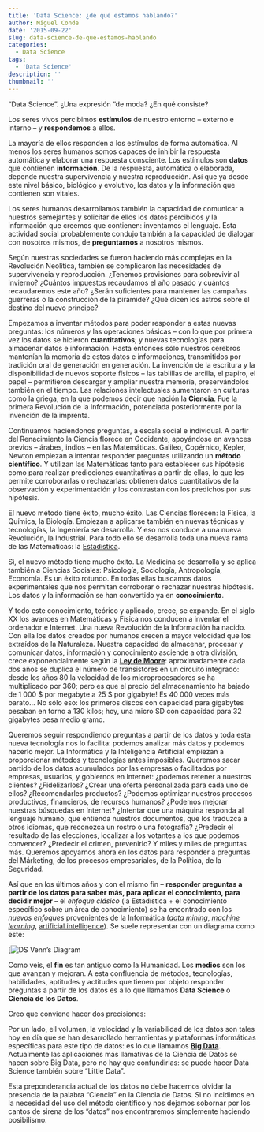 ```yaml
---
title: 'Data Science: ¿de qué estamos hablando?'
author: Miguel Conde
date: '2015-09-22'
slug: data-science-de-que-estamos-hablando
categories:
  - Data Science
tags:
  - 'Data Science'
description: ''
thumbnail: ''
---
```


"Data Science". ¿Una expresión "de moda? ¿En qué consiste?

Los seres vivos percibimos **estímulos** de nuestro entorno -- externo e interno -- y **respondemos** a ellos.

La mayoría de ellos responden a los estímulos de forma automática. Al menos los seres humanos somos capaces de inhibir la respuesta automática y elaborar una respuesta consciente. Los estímulos son **datos** que contienen **información**. De la respuesta, automática o elaborada, depende nuestra supervivencia y nuestra reproducción. Así que ya desde este nivel básico, biológico y evolutivo, los datos y la información que contienen son vitales.

Los seres humanos desarrollamos también la capacidad de comunicar a nuestros semejantes y solicitar de ellos los datos percibidos y la información que creemos que contienen: inventamos el lenguaje. Esta actividad social probablemente condujo también a la capacidad de dialogar con nosotros mismos, de **preguntarnos** a nosotros mismos.

Según nuestras sociedades se fueron haciendo más complejas en la Revolución Neolítica, también se complicaron las necesidades de supervivencia y reproducción. ¿Tenemos provisiones para sobrevivir al invierno? ¿Cuántos impuestos recaudamos el año pasado y cuántos recaudaremos este año? ¿Serán suficientes para mantener las campañas guerreras o la construcción de la pirámide? ¿Qué dicen los astros sobre el destino del nuevo príncipe?

Empezamos a inventar métodos para poder responder a estas nuevas preguntas: los números y las operaciones básicas -- con lo que por primera vez los datos se hicieron **cuantitativos**; y nuevas tecnologías para almacenar datos e información. Hasta entonces sólo nuestros cerebros mantenían la memoria de estos datos e informaciones, transmitidos por tradición oral de generación en generación. La invención de la escritura y la disponibilidad de nuevos soporte físicos -- las tablillas de arcilla, el papiro, el papel -- permitieron descargar y ampliar nuestra memoria, preservándolos también en el tiempo. Las relaciones intelectuales aumentaron en culturas como la griega, en la que podemos decir que nación la **Ciencia**. Fue la primera Revolución de la Información, potenciada posteriormente por la invención de la imprenta.

Continuamos haciéndonos preguntas, a escala social e individual. A partir del Renacimiento la Ciencia florece en Occidente, apoyándose en avances previos -- árabes, indios -- en las Matemáticas.  Galileo, Copérnico, Kepler, Newton empiezan a intentar responder preguntas utilizando un **método científico**. Y utilizan las Matemáticas tanto para establecer sus hipótesis como para realizar predicciones cuantitativas a partir de ellas, lo que les permite corroborarlas o rechazarlas: obtienen datos cuantitativos de la observación y experimentación y los contrastan con los predichos por sus hipótesis.

El nuevo método tiene éxito, mucho éxito. Las Ciencias florecen: la Física, la Química, la Biología. Empiezan a aplicarse también en nuevas técnicas y tecnologías, la Ingeniería se desarrolla. Y eso nos conduce a una nueva Revolución, la Industrial. Para todo ello se desarrolla toda una nueva rama de las Matemáticas: la [Estadística](https://es.wikipedia.org/wiki/Estad%C3%ADstica).

Si, el nuevo método tiene mucho éxito. La Medicina se desarrolla y se aplica también a Ciencias Sociales: Psicología, Sociología, Antropología, Economía. Es un éxito rotundo. En todas ellas buscamos datos experimentales que nos permitan corroborar o rechazar nuestras hipótesis. Los datos y la información se han convertido ya en **conocimiento**.

Y todo este conocimiento, teórico y aplicado, crece, se expande. En el siglo XX los avances en Matemáticas y Física nos conducen a inventar el ordenador e Internet. Una nueva Revolución de la Información ha nacido. Con ella los datos creados por humanos crecen a mayor velocidad que los extraídos de la Naturaleza. Nuestra capacidad de almacenar, procesar y comunicar datos, información y conocimiento asciende a otra división, crece exponencialmente según la [**Ley de Moore**](https://es.wikipedia.org/wiki/Ley_de_Moore): aproximadamente cada dos años se duplica el número de transistores en un circuito integrado: desde los años 80 la velocidad de los microprocesadores se ha multiplicado por 360; pero es que el precio del almacenamiento ha bajado de 1 000 \$  por megabyte a  25 \$ por gigabyte! Es 40 000 veces más barato... No sólo eso: los primeros discos con capacidad para gigabytes pesaban en torno a 130 kilos; hoy, una micro SD con capacidad para 32 gigabytes pesa medio gramo.

Queremos seguir respondiendo preguntas a partir de los datos y toda esta nueva tecnología nos lo facilita: podemos analizar más datos y podemos hacerlo mejor. La Informática y la Inteligencia Artificial empiezan a proporcionar métodos y tecnologías antes imposibles. Queremos sacar partido de los datos acumulados por las empresas o facilitados por empresas, usuarios, y gobiernos en Internet: ¿podemos retener a nuestros clientes? ¿Fidelizarlos? ¿Crear una oferta personalizada para cada uno de ellos? ¿Recomendarles productos? ¿Podemos optimizar nuestros procesos productivos, financieros, de recursos humanos? ¿Podemos mejorar nuestras búsquedas en Internet? ¿Intentar que una máquina responda al lenguaje humano, que entienda nuestros documentos, que los traduzca a otros idiomas, que reconozca un rostro o una fotografía? ¿Predecir el resultado de las elecciones, localizar a los votantes a los que podemos convencer? ¿Predecir el crimen, prevenirlo? Y miles y miles de preguntas más. Queremos apoyarnos ahora en los datos para responder a preguntas del Márketing, de los procesos empresariales, de la Política, de la Seguridad.

Así que en los últimos años y con el mismo fin -- **responder preguntas a partir de los datos para saber más, para aplicar el conocimiento, para decidir mejor** -- el *enfoque clásico* (la Estadística + el conocimiento específico sobre un área de conocimiento) se ha encontrado con los *nuevos enfoques* provenientes de la Informática ([*data mining*](https://es.wikipedia.org/wiki/Miner%C3%ADa_de_datos), [*machine learning*](https://es.wikipedia.org/wiki/Aprendizaje_autom%C3%A1tico), [artificial intelligence](https://es.wikipedia.org/wiki/Inteligencia_artificial)). Se suele representar con un diagrama como este:

<!-- [![DS Venn's Diagram](http://es100x100datascience.com/wp-content/uploads/2015/09/DS-Venns-Diagram-291x300.png)](http://es100x100datascience.com/wp-content/uploads/2015/09/DS-Venns-Diagram.png) -->
[![DS Venn's Diagram](images/DS-Venns-Diagram-291x300.png)

Como veis, el **fin** es tan antiguo como la Humanidad. Los **medios** son los que avanzan y mejoran. A esta confluencia de métodos, tecnologías, habilidades, aptitudes y actitudes que tienen por objeto responder preguntas a partir de los datos es a lo que llamamos **Data Science** o **Ciencia de los Datos**.

Creo que conviene hacer dos precisiones:

Por un lado, ell volumen, la velocidad y la variabilidad de los datos son tales hoy en día que se han desarrollado herramientas y plataformas informáticas específicas para este tipo de datos: es lo que llamamos [**Big Data**](https://es.wikipedia.org/wiki/Big_data). Actualmente las aplicaciones más llamativas de la Ciencia de Datos se hacen sobre Big Data, pero no hay que confundirlas: se puede hacer Data Science también sobre "Little Data".

Esta preponderancia actual de los datos no debe hacernos olvidar la presencia de la palabra "Ciencia" en la Ciencia de Datos. Si no incidimos en la necesidad del uso del método científico y nos dejamos sobornar por los cantos de sirena de los "datos" nos encontraremos simplemente haciendo posibilismo.

 

